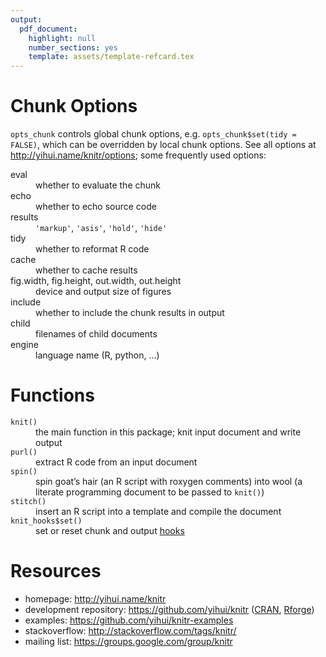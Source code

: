```yaml
---
output:
  pdf_document:
    highlight: null
    number_sections: yes
    template: assets/template-refcard.tex
---
```


<!--
%\VignetteEngine{knitr::rmarkdown}
%\VignetteIndexEntry{knitr Reference Card}
-->

# Chunk Options

`opts_chunk` controls global chunk options, e.g.
`opts_chunk$set(tidy = FALSE)`, which can be overridden by local chunk
options. See all options at <http://yihui.name/knitr/options>; some
frequently used options:

eval
:   whether to evaluate the chunk

echo
:   whether to echo source code

results
:   `'markup'`, `'asis'`, `'hold'`, `'hide'`

tidy
:   whether to reformat R code

cache
:   whether to cache results

fig.width, fig.height, out.width, out.height
:   device and output size of figures

include
:   whether to include the chunk results in output

child
:   filenames of child documents

engine
:   language name (R, python, ...)


# Functions

`knit()`
:   the main function in this package; knit input document and write
    output

`purl()`
:   extract R code from an input document

`spin()`
:   spin goat's hair (an R script with roxygen comments) into wool (a
    literate programming document to be passed to `knit()`)

`stitch()`
:   insert an R script into a template and compile the document

`knit_hooks$set()`
:   set or reset chunk and output [hooks](http://yihui.name/knitr/hooks)

# Resources

-   homepage: <http://yihui.name/knitr>
-   development repository: <https://github.com/yihui/knitr>
    ([CRAN](http://cran.rstudio.com/package=knitr),
    [Rforge](http://rforge.net/knitr))
-   examples: <https://github.com/yihui/knitr-examples>
-   stackoverflow: <http://stackoverflow.com/tags/knitr/>
-   mailing list: <https://groups.google.com/group/knitr>
